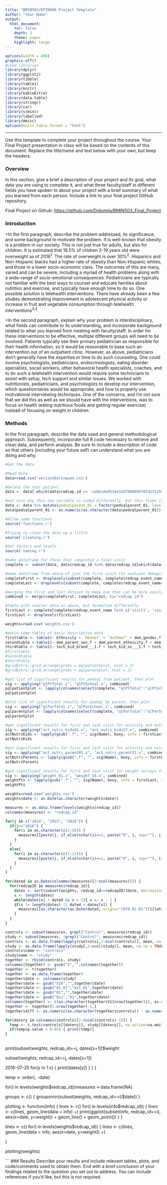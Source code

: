 ```yaml
---
title: "BMIN503/EPID600 Project Template"
author: "Your Name"
output: 
  html_document:
    toc: false 
    depth: 3 
    theme: paper 
    highlight: tango
---
```

```r
options(width = 400)
graphics.off()
#Load libraries
library(dplyr)
library(ggplot2)
library(tibble)
library(table1)
library(knitr)
library(kableExtra)
library(data.table)
library(stringr)
library(car)
library(sjmisc)
library(labelled)
library(Hmisc)
options(knitr.table.format = "html")
```  
***
Use this template to complete your project throughout the course. Your Final Project presentation in class will be based on the contents of this document. Replace the title/name and text below with your own, but keep the headers.

### Overview
In this section, give a brief a description of your project and its goal, what data you are using to complete it, and what three faculty/staff in different fields you have spoken to about your project with a brief summary of what you learned from each person. Include a link to your final project GitHub repository.

Final Project on Github: [https://github.com/Dokotela/BMIN503_Final_Project](https://github.com/Dokotela/BMIN503_Final_Project)


### Introduction 
+In the first paragraph, describe the problem addressed, its significance, and some background to motivate the problem.
It is well-known that obesity is a problem in our society. This is not just true for adults, but also for children. It is estimated that 18.5% of chldren 2-19 years old were overweight as of 2016^1^. The rate of overweight is over 30%^2^. Hispanics and Non-Hispanic blacks had a higher rate of obesity than Non-Hispanic whites, and those in a lower socio-economic class. The outcomes of this are many, varied and can be severe, including a myriad of health problems along with a wide-range of socio-emotional consequences. Pediatricians are typically not familiar with the best ways to counsel and educate families about nutrition and exercise, and typically have enough time to do so. One possible solution is telehealth interventions. There have already been a few studies demonstrating improvement in adolescent physical activity or increase in fruit and vegetable consumption through telehealth interventions^3,4^.

+In the second paragraph, explain why your problem is interdisciplinary, what fields can contribute to its understanding, and incorporate background related to what you learned from meeting with faculty/staff.
In order for these interventions to be effective, multiple different groups will need to be involved. Patients typically see their primary pediatrician as responsible for their health information, so it would be reasonable to base such an intervention out of an outpatient clinic. However, as above, pediatricians don't generally have the expertise or time to do such counseling. One could involve psychologists, pediatricians, endocrinologists, eating disorder specialists, socail workers, other behavioral health specialists, coaches, and to do such a telehealth intervention would require some technicians to assist with setup, tech support and similar issues. We worked with nutritionists, pediatricians, and psychologists to develop our intervention, which questionnaires would be appropriate, and how to properly use motivational interviewing techniques. One of the concerns, and I'm not sure that we did this as well as we should have with the interventions, was to focus on health (eating nutritious foods and getting regular exercise) instead of focusing on weight in children. 


### Methods
In the first paragraph, describe the data used and general methodological approach. Subsequently, incorporate full R code necessary to retrieve and clean data, and perform analysis. Be sure to include a description of code so that others (including your future self) can understand what you are doing and why. 
```r
#Get the data

#Read Data
data=read.csv('verizonborinquen.csv')

#delete the test patient
data <- data[-which(data$redcap_id == 'ce0b1de0534e326798805670fd231294'),]

#not sure why this one variable is coded differently, but this fixes it
data <- data %>% mutate(pedsqlparent_01 = factor(pedsqlparent_01, levels = c("", 0, 1, 2, 3, 4), labels = c(NA, 0, 1, 2, 3, 4)))
data$pedsqlparent_01 <- as.numeric(as.character(data$pedsqlparent_01))

#Allow some functions
source('functions.r')

#Trying to clean the data up a little
source('cleaning.r')

#Set factors and levels
source('naming.r')

#make dataframe for those that completed a final visit
complete <- subset(data, data$redcap_id %in% data$redcap_id[which(data$redcap_event_name=="visit6")])

#make dataframe from above of just the first visit (to evaluate demographics)
completeFirst <- droplevels(subset(complete, complete$redcap_event_name=="visit1"))
completeLast <- droplevels(subset(complete, complete$redcap_event_name=="visit6"))

#merging the first and last dataset to make one that can be more easily compared (variables end in .x and .y)
combined <- merge(completeFirst, completeLast, by="redcap_id")

#Table with similar data as above, but formatted differently
firstLast <- complete[complete$redcap_event_name %in% c('visit1', 'visit6'),]
firstLast <- droplevels(firstLast)

weights=read.csv('weights.csv')
```

```r
#makin some tables of basic descriptive data
firsttable <- table1(~ Ethnicity + `Obese?` + `Asthma?` + dem_gender.f + dem_grade.f + dem_language_pref.f + dem_language_home.f + dem_parent_habitants.f, data=completeFirst)
secondtable <-table1(~ dem_parent_sex.f + dem_parent_ethnicity.f + dem_parent_language_pref.f + dem_parent_school.f + dem_parent_us.f + dem_parent_job.f + dem_parent_income.f + dem_parent_marital.f, data=completeFirst)
thirdtable <- table1(~ tech_kid_brand___1.f + tech_kid_os___1.f + tech_kid_device_time.f, data=completeFirst)
#firsttable
#secondtable
#thirdtable
#gridExtra::grid.arrange(grobs = pqlpatientplot, ncol = 2)
#gridExtra::grid.arrange(grobs = pqlparentplot, ncol = 2)
```

```r
#get list of significant results for pedsql from patient, then plot
sig <- applying("qlPtTotal.x", "qlPtSchool.x", combined)
pqlpatientplot <- lapply(colnames(select(complete, "qlPtTotal":"qlPtSchool")), boxy, info = complete, sig = sig)
pqlpatientplot

#plot list of significant results for pedsql by parent, then plot
sig <- applying("qlParTotal.x", "qlParSchool.x", combined)
pqlparentplot <- lapply(colnames(select(complete, "qlParTotal":"qlParSchool")), boxy, info = complete, sig = sig)
pqlparentplot

#get significant results for first and last visit for activity and nutrition surveys
sig <- applying("act_nutri_kids01.x", "act_nutri_kids27.x", combined)
actNutriKids <- lapply(gsub(".f", "", sig$Name), boxy, info = firstLast, sig = sig)
actNutriKids

#get significant results for first and last visit for activity and nutrition surveys from parents
sig <- applying("act_nutri_parent01.x", "act_nutri_parent31.x", combined)
actNutriParents <- lapply(gsub(".f", "", sig$Name), boxy, info = firstLast, sig = sig)
actNutriParents

#get significant results for first and last visit for weight surveys from patient
sig <- applying("weight_01.x", "weight_16.x", combined)
weightPts <- lapply(gsub(".f", "", sig$Name), boxy, info = firstLast, sig = sig)
weightPts
```

```r
weights=read.csv('weights.csv')
weights$date <- as.Date(as.character(weights$date))

measures <- as.data.frame(levels(weights$redcap_id))
colnames(measures) <- "redcap_id"

for(j in c("2014", "2015", "2016")) {
  if(j=="2016") {
    for(i in as.character(c(1:9))) {
      measures[[paste(j, if_else(nchar(i)==1, paste("0", i, sep=""), i), "01", sep="-")]] <- NA
    }
  }
  else{
    for(i in as.character(c(1:12))) {
      measures[[paste(j, if_else(nchar(i)==1, paste("0", i, sep=""), i), "01", sep="-")]] <- NA
    }
  }
}

for(dated in as.Date(colnames(measures)[2:ncol(measures)])) { 
  for(redcapID in measures$redcap_id){
    dates <- sort(subset(weights, redcap_id==redcapID)$date, decreasing = FALSE)
    x <- length(dates)
    while(dates[x] > dated && x > 1){ x <- x - 1 }
    if(x != length(dates) || dated < dates[x]) {
      measures[[as.character(as.Date(dated, origin="1970-01-01"))]][which(measures$redcap_id==redcapID)] <- (subset(weights, redcap_id==redcapID & date==dates[x+1])$weight - subset(weights, redcap_id==redcapID & date==dates[x])$weight)/as.numeric(dates[x+1]-dates[x])
    }
  }
}

controls <- subset(measures, grepl("Control", measures$redcap_id))
study <- subset(measures, !grepl("Control", measures$redcap_id))
controls <- as.data.frame(lapply(controls[,2:ncol(controls)], mean, na.rm = TRUE))
study <- as.data.frame(lapply(study[,2:ncol(study)], mean, na.rm = TRUE))
controls$name <- "controls"
study$name <- "study"
together <- rbind(controls, study)
colnames(together) <- gsub("X","",colnames(together))
together <- t(together)
together <- as.data.frame(together)
together$date <- colnames(study)
together$date <- gsub("X20","",together$date)
together$date <- gsub("01.01","0x1.01",together$date)
together$date <- gsub("01","",together$date)
together$date <- gsub("0x1","01",together$date)
colnames(together) <- c(as.character(together$V1[nrow(together)]), as.character(together$V2[nrow(together)]), "date") 
together <- together[1:nrow(together)-1,]
together$diff <- as.numeric(as.character(together$controls)) - as.numeric(as.character(together$study)) 

for(datery in colnames(controls)[2:(ncol(controls)-2)]) {
  temp <- t.test(controls[[datery]], study[[datery]], na.action=na.omit)
  if(temp$p.value < 0.05) { print(temp)}
}
  
```


print(subset(weights, redcap_id==j, dates[x+1])$weight

subset(weights, redcap_id==j, dates[x+1])
    
2016-07-25
    for(y in 1:x) {
      print(dates[y])
    }
  }
}

temp <- order(, -date)

for(i in levels(weights$redcap_id))measures <-data.frame(NA)
  







groups <- c()
 {
  groupsmin(subset(weights, redcap_id==i)$date))
}

plotting <- function(info) {
  lines <- c()
  for(i in levels(info$redcap_id)) {
    lines <- c(lines, geom_line(data = info) +)
    print(ggplot(subset(info, redcap_id==i), aes(x=date, y=weight)) +
      geom_line() +
      geom_point())
  }
}

lines <- c()
for(i in levels(weights$redcap_id)) {
  lines <- c(lines, geom_line(data = info, aes(x=date, y=weight)) +)
  
  
}


plotting(weights)


```
### Results
Describe your results and include relevant tables, plots, and code/comments used to obtain them. End with a brief conclusion of your findings related to the question you set out to address. You can include references if you'd like, but this is not required.
